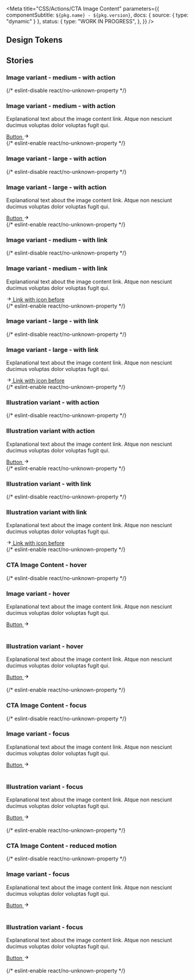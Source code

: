 
<Meta
  title="CSS/Actions/CTA Image Content"
  parameters={{
    componentSubtitle: `${pkg.name} - ${pkg.version}`,
    docs: { source: { type: "dynamic" } },
    status: {
      type: "WORK IN PROGRESS",
    },
  }}
/>

<Description markdown={readme} />

## Design Tokens

<DesignTokenDocBlock categoryName="Cta Image Content" viewType="table" />

## Stories

### Image variant - medium - with action

<Canvas>
  {/* eslint-disable react/no-unknown-property */}
  <Story name="Image variant - medium - with action">
    <div class="denhaag-cta-image-content denhaag-cta-image-content--image-variant">
      <div class="denhaag-cta-image-content__content">
        <h3 class="utrecht-heading-3">Image variant - medium - with action</h3>
        <p class="utrecht-paragraph">
          Explanational text about the image content link. Atque non nesciunt ducimus voluptas dolor voluptas fugit qui.
        </p>
        <div class="denhaag-button-group denhaag-button-group--single">
          <a class="denhaag-button denhaag-button--end-icon" href="https://denhaag.nl">
            Button
            <span class="denhaag-button__icon">
              <svg
                aria-hidden="true"
                class="denhaag-icon"
                focusable="false"
                height="1em"
                viewBox="0 0 24 24"
                width="1em"
                xmlns="http://www.w3.org/2000/svg"
              >
                <path d="M12.293 5.293a1 1 0 011.414 0l6 6a1 1 0 010 1.414l-6 6a1 1 0 01-1.414-1.414L16.586 13H5a1 1 0 110-2h11.586l-4.293-4.293a1 1 0 010-1.414z" />
              </svg>
            </span>
          </a>
        </div>
      </div>
      <div class="denhaag-cta-image-content__image-container">
        <img
          class="denhaag-cta-image-content__image"
          src="https://images.unsplash.com/photo-1569235186275-626cb53b83ce?w=650&h=350"
          alt=""
          loading="lazy"
        />
      </div>
    </div>
  </Story>
  {/* eslint-enable react/no-unknown-property */}
</Canvas>

### Image variant - large - with action

<Canvas>
  {/* eslint-disable react/no-unknown-property */}
  <Story name="Image variant - with action - large">
    <div class="denhaag-cta-image-content denhaag-cta-image-content--image-variant-large">
      <div class="denhaag-cta-image-content__content">
        <h3 class="utrecht-heading-2">Image variant - large - with action</h3>
        <p class="utrecht-paragraph">
          Explanational text about the image content link. Atque non nesciunt ducimus voluptas dolor voluptas fugit qui.
        </p>
        <div class="denhaag-button-group denhaag-button-group--single">
          <a class="denhaag-button denhaag-button--large denhaag-button--end-icon" href="https://denhaag.nl">
            Button
            <span class="denhaag-button__icon">
              <svg
                aria-hidden="true"
                class="denhaag-icon"
                focusable="false"
                height="1em"
                viewBox="0 0 24 24"
                width="1em"
                xmlns="http://www.w3.org/2000/svg"
              >
                <path d="M12.293 5.293a1 1 0 011.414 0l6 6a1 1 0 010 1.414l-6 6a1 1 0 01-1.414-1.414L16.586 13H5a1 1 0 110-2h11.586l-4.293-4.293a1 1 0 010-1.414z" />
              </svg>
            </span>
          </a>
        </div>
      </div>
      <div class="denhaag-cta-image-content__image-container">
        <img
          class="denhaag-cta-image-content__image"
          src="https://images.unsplash.com/photo-1569235186275-626cb53b83ce?w=650&h=350"
          alt=""
          loading="lazy"
        />
      </div>
    </div>
  </Story>
  {/* eslint-enable react/no-unknown-property */}
</Canvas>

### Image variant - medium - with link

<Canvas>
  {/* eslint-disable react/no-unknown-property */}
  <Story name="Image variant - with link - medium">
    <div class="denhaag-cta-image-content denhaag-cta-image-content--image-variant">
      <div class="denhaag-cta-image-content__content">
        <h3 class="utrecht-heading-2">Image variant - medium - with link</h3>
        <p class="utrecht-paragraph">
          Explanational text about the image content link. Atque non nesciunt ducimus voluptas dolor voluptas fugit qui.
        </p>
        <a href="#example-link" tabindex="0" class="denhaag-link denhaag-link--with-icon denhaag-link--with-icon-start">
          <span class="denhaag-link__icon">
            <svg
              width="1em"
              height="1em"
              viewBox="0 0 24 24"
              fill="none"
              xmlns="http://www.w3.org/2000/svg"
              class="denhaag-icon"
              focusable="false"
              aria-hidden="true"
              shape-rendering="auto"
            >
              <path
                d="M12.2929 5.29289C12.6834 4.90237 13.3166 4.90237 13.7071 5.29289L19.7071 11.2929C19.8946 11.4804 20 11.7348 20 12C20 12.2652 19.8946 12.5196 19.7071 12.7071L13.7071 18.7071C13.3166 19.0976 12.6834 19.0976 12.2929 18.7071C11.9024 18.3166 11.9024 17.6834 12.2929 17.2929L16.5858 13L5 13C4.44772 13 4 12.5523 4 12C4 11.4477 4.44772 11 5 11L16.5858 11L12.2929 6.70711C11.9024 6.31658 11.9024 5.68342 12.2929 5.29289Z"
                fill="currentColor"
              />
            </svg>
          </span>
          <span class="denhaag-link__label">Link with icon before</span>
        </a>
      </div>
      <div class="denhaag-cta-image-content__image-container">
        <img
          class="denhaag-cta-image-content__image"
          src="https://images.unsplash.com/photo-1569235186275-626cb53b83ce?w=650&h=350"
          alt=""
          loading="lazy"
        />
      </div>
    </div>
  </Story>
  {/* eslint-enable react/no-unknown-property */}
</Canvas>

### Image variant - large - with link

<Canvas>
  {/* eslint-disable react/no-unknown-property */}
  <Story name="Image variant - with link - large">
    <div class="denhaag-cta-image-content denhaag-cta-image-content--image-variant-large">
      <div class="denhaag-cta-image-content__content">
        <h3 class="utrecht-heading-2">Image variant - large - with link</h3>
        <p class="utrecht-paragraph">
          Explanational text about the image content link. Atque non nesciunt ducimus voluptas dolor voluptas fugit qui.
        </p>
        <a href="#example-link" tabindex="0" class="denhaag-link denhaag-link--with-icon denhaag-link--with-icon-start">
          <span class="denhaag-link__icon">
            <svg
              width="1em"
              height="1em"
              viewBox="0 0 24 24"
              fill="none"
              xmlns="http://www.w3.org/2000/svg"
              class="denhaag-icon"
              focusable="false"
              aria-hidden="true"
              shape-rendering="auto"
            >
              <path
                d="M12.2929 5.29289C12.6834 4.90237 13.3166 4.90237 13.7071 5.29289L19.7071 11.2929C19.8946 11.4804 20 11.7348 20 12C20 12.2652 19.8946 12.5196 19.7071 12.7071L13.7071 18.7071C13.3166 19.0976 12.6834 19.0976 12.2929 18.7071C11.9024 18.3166 11.9024 17.6834 12.2929 17.2929L16.5858 13L5 13C4.44772 13 4 12.5523 4 12C4 11.4477 4.44772 11 5 11L16.5858 11L12.2929 6.70711C11.9024 6.31658 11.9024 5.68342 12.2929 5.29289Z"
                fill="currentColor"
              />
            </svg>
          </span>
          <span class="denhaag-link__label">Link with icon before</span>
        </a>
      </div>
      <div class="denhaag-cta-image-content__image-container">
        <img
          class="denhaag-cta-image-content__image"
          src="https://images.unsplash.com/photo-1569235186275-626cb53b83ce?w=650&h=350"
          alt=""
          loading="lazy"
        />
      </div>
    </div>
  </Story>
  {/* eslint-enable react/no-unknown-property */}
</Canvas>

### Illustration variant - with action

<Canvas>
  {/* eslint-disable react/no-unknown-property */}
  <Story name="Illustration variant - with action">
    <div class="denhaag-cta-image-content denhaag-cta-image-content--illustration-variant">
      <div class="denhaag-cta-image-content__content">
        <h3 class="utrecht-heading-2">Illustration variant with action</h3>
        <p class="utrecht-paragraph">
          Explanational text about the image content link. Atque non nesciunt ducimus voluptas dolor voluptas fugit qui.
        </p>
        <div class="denhaag-button-group denhaag-button-group--single">
          <a class="denhaag-button denhaag-button--end-icon" href="https://denhaag.nl">
            Button
            <span class="denhaag-button__icon">
              <svg
                aria-hidden="true"
                class="denhaag-icon"
                focusable="false"
                height="1em"
                viewBox="0 0 24 24"
                width="1em"
                xmlns="http://www.w3.org/2000/svg"
              >
                <path d="M12.293 5.293a1 1 0 011.414 0l6 6a1 1 0 010 1.414l-6 6a1 1 0 01-1.414-1.414L16.586 13H5a1 1 0 110-2h11.586l-4.293-4.293a1 1 0 010-1.414z" />
              </svg>
            </span>
          </a>
        </div>
      </div>
      <div class="denhaag-cta-image-content__image-container">
        <img
          class="denhaag-cta-image-content__image"
          src="https://images.unsplash.com/photo-1569235186275-626cb53b83ce?w=650&h=350"
          alt=""
          loading="lazy"
        />
      </div>
    </div>
  </Story>
  {/* eslint-enable react/no-unknown-property */}
</Canvas>

### Illustration variant - with link

<Canvas>
  {/* eslint-disable react/no-unknown-property */}
  <Story name="Illustration variant - with link">
    <div class="denhaag-cta-image-content denhaag-cta-image-content--illustration-variant">
      <div class="denhaag-cta-image-content__content">
        <h3 class="utrecht-heading-2">Illustration variant with link</h3>
        <p class="utrecht-paragraph">
          Explanational text about the image content link. Atque non nesciunt ducimus voluptas dolor voluptas fugit qui.
        </p>
        <a href="#example-link" tabindex="0" class="denhaag-link denhaag-link--with-icon denhaag-link--with-icon-start">
          <span class="denhaag-link__icon">
            <svg
              width="1em"
              height="1em"
              viewBox="0 0 24 24"
              fill="none"
              xmlns="http://www.w3.org/2000/svg"
              zx
              class="denhaag-icon"
              focusable="false"
              aria-hidden="true"
              shape-rendering="auto"
            >
              <path
                d="M12.2929 5.29289C12.6834 4.90237 13.3166 4.90237 13.7071 5.29289L19.7071 11.2929C19.8946 11.4804 20 11.7348 20 12C20 12.2652 19.8946 12.5196 19.7071 12.7071L13.7071 18.7071C13.3166 19.0976 12.6834 19.0976 12.2929 18.7071C11.9024 18.3166 11.9024 17.6834 12.2929 17.2929L16.5858 13L5 13C4.44772 13 4 12.5523 4 12C4 11.4477 4.44772 11 5 11L16.5858 11L12.2929 6.70711C11.9024 6.31658 11.9024 5.68342 12.2929 5.29289Z"
                fill="currentColor"
              />
            </svg>
          </span>
          <span class="denhaag-link__label">Link with icon before</span>
        </a>
      </div>
      <div class="denhaag-cta-image-content__image-container">
        <img
          class="denhaag-cta-image-content__image"
          src="https://images.unsplash.com/photo-1569235186275-626cb53b83ce?w=650&h=350"
          alt=""
          loading="lazy"
        />
      </div>
    </div>
  </Story>
  {/* eslint-enable react/no-unknown-property */}
</Canvas>

### CTA Image Content - hover

<Canvas>
  {/* eslint-disable react/no-unknown-property */}
  <Story name="CTA Image Content - hover">
    <div class="denhaag-cta-image-content denhaag-cta-image-content--hover denhaag-cta-image-content--image-variant">
      <div class="denhaag-cta-image-content__content">
        <h3 class="utrecht-heading-3">Image variant - hover</h3>
        <p class="utrecht-paragraph">
          Explanational text about the image content link. Atque non nesciunt ducimus voluptas dolor voluptas fugit qui.
        </p>
        <div class="denhaag-button-group denhaag-button-group--single">
          <a class="denhaag-button denhaag-button--end-icon" href="https://denhaag.nl">
            Button
            <span class="denhaag-button__icon">
              <svg
                aria-hidden="true"
                class="denhaag-icon"
                focusable="false"
                height="1em"
                viewBox="0 0 24 24"
                width="1em"
                xmlns="http://www.w3.org/2000/svg"
              >
                <path d="M12.293 5.293a1 1 0 011.414 0l6 6a1 1 0 010 1.414l-6 6a1 1 0 01-1.414-1.414L16.586 13H5a1 1 0 110-2h11.586l-4.293-4.293a1 1 0 010-1.414z" />
              </svg>
            </span>
          </a>
        </div>
      </div>
      <div class="denhaag-cta-image-content__image-container">
        <img
          class="denhaag-cta-image-content__image"
          src="https://images.unsplash.com/photo-1569235186275-626cb53b83ce?w=650&h=350"
          alt=""
          loading="lazy"
        />
      </div>
    </div>
    <br />
    <div class="denhaag-cta-image-content denhaag-cta-image-content--hover denhaag-cta-image-content--illustration-variant">
      <div class="denhaag-cta-image-content__content">
        <h3 class="utrecht-heading-2">Illustration variant - hover</h3>
        <p class="utrecht-paragraph">
          Explanational text about the image content link. Atque non nesciunt ducimus voluptas dolor voluptas fugit qui.
        </p>
        <div class="denhaag-button-group denhaag-button-group--single">
          <a class="denhaag-button denhaag-button--end-icon" href="https://denhaag.nl">
            Button
            <span class="denhaag-button__icon">
              <svg
                aria-hidden="true"
                class="denhaag-icon"
                focusable="false"
                height="1em"
                viewBox="0 0 24 24"
                width="1em"
                xmlns="http://www.w3.org/2000/svg"
              >
                <path d="M12.293 5.293a1 1 0 011.414 0l6 6a1 1 0 010 1.414l-6 6a1 1 0 01-1.414-1.414L16.586 13H5a1 1 0 110-2h11.586l-4.293-4.293a1 1 0 010-1.414z" />
              </svg>
            </span>
          </a>
        </div>
      </div>
      <div class="denhaag-cta-image-content__image-container">
        <img
          class="denhaag-cta-image-content__image"
          src="https://images.unsplash.com/photo-1569235186275-626cb53b83ce?w=650&h=350"
          alt=""
          loading="lazy"
        />
      </div>
    </div>
    <br />
  </Story>
  {/* eslint-enable react/no-unknown-property */}
</Canvas>

### CTA Image Content - focus

<Canvas>
  {/* eslint-disable react/no-unknown-property */}
  <Story name="CTA Image Content - focus">
    <div class="denhaag-cta-image-content denhaag-cta-image-content--focus denhaag-cta-image-content--image-variant">
      <div class="denhaag-cta-image-content__content">
        <h3 class="utrecht-heading-3">Image variant - focus</h3>
        <p class="utrecht-paragraph">
          Explanational text about the image content link. Atque non nesciunt ducimus voluptas dolor voluptas fugit qui.
        </p>
        <div class="denhaag-button-group denhaag-button-group--single">
          <a class="denhaag-button denhaag-button--end-icon" href="https://denhaag.nl">
            Button
            <span class="denhaag-button__icon">
              <svg
                aria-hidden="true"
                class="denhaag-icon"
                focusable="false"
                height="1em"
                viewBox="0 0 24 24"
                width="1em"
                xmlns="http://www.w3.org/2000/svg"
              >
                <path d="M12.293 5.293a1 1 0 011.414 0l6 6a1 1 0 010 1.414l-6 6a1 1 0 01-1.414-1.414L16.586 13H5a1 1 0 110-2h11.586l-4.293-4.293a1 1 0 010-1.414z" />
              </svg>
            </span>
          </a>
        </div>
      </div>
      <div class="denhaag-cta-image-content__image-container">
        <img
          class="denhaag-cta-image-content__image"
          src="https://images.unsplash.com/photo-1569235186275-626cb53b83ce?w=650&h=350"
          alt=""
          loading="lazy"
        />
      </div>
    </div>
    <br />
    <div class="denhaag-cta-image-content denhaag-cta-image-content--focus denhaag-cta-image-content--illustration-variant">
      <div class="denhaag-cta-image-content__content">
        <h3 class="utrecht-heading-2">Illustration variant - focus</h3>
        <p class="utrecht-paragraph">
          Explanational text about the image content link. Atque non nesciunt ducimus voluptas dolor voluptas fugit qui.
        </p>
        <div class="denhaag-button-group denhaag-button-group--single">
          <a class="denhaag-button denhaag-button--end-icon" href="https://denhaag.nl">
            Button
            <span class="denhaag-button__icon">
              <svg
                aria-hidden="true"
                class="denhaag-icon"
                focusable="false"
                height="1em"
                viewBox="0 0 24 24"
                width="1em"
                xmlns="http://www.w3.org/2000/svg"
              >
                <path d="M12.293 5.293a1 1 0 011.414 0l6 6a1 1 0 010 1.414l-6 6a1 1 0 01-1.414-1.414L16.586 13H5a1 1 0 110-2h11.586l-4.293-4.293a1 1 0 010-1.414z" />
              </svg>
            </span>
          </a>
        </div>
      </div>
      <div class="denhaag-cta-image-content__image-container">
        <img
          class="denhaag-cta-image-content__image"
          src="https://images.unsplash.com/photo-1569235186275-626cb53b83ce?w=650&h=350"
          alt=""
          loading="lazy"
        />
      </div>
    </div>
    <br />
  </Story>
  {/* eslint-enable react/no-unknown-property */}
</Canvas>

### CTA Image Content - reduced motion

<Canvas>
  {/* eslint-disable react/no-unknown-property */}
  <Story name="CTA Image Content - reduced motion">
    <div class="denhaag-cta-image-content denhaag-cta-image-content--reduced-motion denhaag-cta-image-content--image-variant">
      <div class="denhaag-cta-image-content__content">
        <h3 class="utrecht-heading-3">Image variant - focus</h3>
        <p class="utrecht-paragraph">
          Explanational text about the image content link. Atque non nesciunt ducimus voluptas dolor voluptas fugit qui.
        </p>
        <div class="denhaag-button-group denhaag-button-group--single">
          <a class="denhaag-button denhaag-button--end-icon" href="https://denhaag.nl">
            Button
            <span class="denhaag-button__icon">
              <svg
                aria-hidden="true"
                class="denhaag-icon"
                focusable="false"
                height="1em"
                viewBox="0 0 24 24"
                width="1em"
                xmlns="http://www.w3.org/2000/svg"
              >
                <path d="M12.293 5.293a1 1 0 011.414 0l6 6a1 1 0 010 1.414l-6 6a1 1 0 01-1.414-1.414L16.586 13H5a1 1 0 110-2h11.586l-4.293-4.293a1 1 0 010-1.414z" />
              </svg>
            </span>
          </a>
        </div>
      </div>
      <div class="denhaag-cta-image-content__image-container">
        <img
          class="denhaag-cta-image-content__image"
          src="https://images.unsplash.com/photo-1569235186275-626cb53b83ce?w=650&h=350"
          alt=""
          loading="lazy"
        />
      </div>
    </div>
    <br />
    <div class="denhaag-cta-image-content denhaag-cta-image-content--reduced-motion denhaag-cta-image-content--illustration-variant">
      <div class="denhaag-cta-image-content__content">
        <h3 class="utrecht-heading-2">Illustration variant - focus</h3>
        <p class="utrecht-paragraph">
          Explanational text about the image content link. Atque non nesciunt ducimus voluptas dolor voluptas fugit qui.
        </p>
        <div class="denhaag-button-group denhaag-button-group--single">
          <a class="denhaag-button denhaag-button--end-icon" href="https://denhaag.nl">
            Button
            <span class="denhaag-button__icon">
              <svg
                aria-hidden="true"
                class="denhaag-icon"
                focusable="false"
                height="1em"
                viewBox="0 0 24 24"
                width="1em"
                xmlns="http://www.w3.org/2000/svg"
              >
                <path d="M12.293 5.293a1 1 0 011.414 0l6 6a1 1 0 010 1.414l-6 6a1 1 0 01-1.414-1.414L16.586 13H5a1 1 0 110-2h11.586l-4.293-4.293a1 1 0 010-1.414z" />
              </svg>
            </span>
          </a>
        </div>
      </div>
      <div class="denhaag-cta-image-content__image-container">
        <img
          class="denhaag-cta-image-content__image"
          src="https://images.unsplash.com/photo-1569235186275-626cb53b83ce?w=650&h=350"
          alt=""
          loading="lazy"
        />
      </div>
    </div>
    <br />
  </Story>
  {/* eslint-enable react/no-unknown-property */}
</Canvas>
